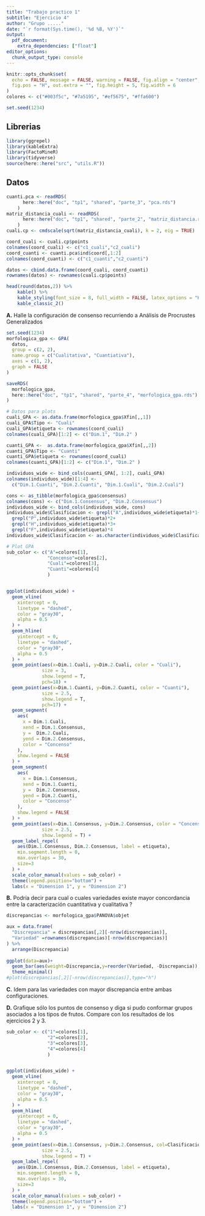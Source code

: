 ```yaml
---
title: "Trabajo practico 1"
subtitle: "Ejercicio 4"
author: "Grupo ....."
date: "`r format(Sys.time(), '%d %B, %Y')`"
output: 
  pdf_document:
    extra_dependencies: ["float"]
editor_options: 
  chunk_output_type: console
---
```


```r
knitr::opts_chunk$set(
  echo = FALSE, message = FALSE, warning = FALSE, fig.align = "center",
  fig.pos = "H", out.extra = "", fig.height = 5, fig.width = 6
)
colores <- c("#003f5c", "#7a5195", "#ef5675", "#ffa600")

set.seed(1234)

```


## Librerias

```r
library(ggrepel)
library(kableExtra)
library(FactoMineR)
library(tidyverse)
source(here::here("src", "utils.R"))
```

## Datos

```r
cuanti.pca <- readRDS(
      here::here("doc", "tp1", "shared", "parte_3", "pca.rds")
    )  
matriz_distancia_cuali <- readRDS(
      here::here("doc", "tp1", "shared", "parte_2", "matriz_distancia.rds")
    )  
cuali.cp <- cmdscale(sqrt(matriz_distancia_cuali), k = 2, eig = TRUE)

coord_cuali <- cuali.cp$points
colnames(coord_cuali) <- c("c1_cuali","c2_cuali")
coord_cuanti <- cuanti.pca$ind$coord[,1:2]
colnames(coord_cuanti) <- c("c1_cuanti","c2_cuanti")

datos <- cbind.data.frame(coord_cuali, coord_cuanti)
rownames(datos) <- rownames(cuali.cp$points)
```

```r
head(round(datos,2)) %>% 
    kable() %>% 
    kable_styling(font_size = 8, full_width = FALSE, latex_options = "HOLD_position") %>% 
    kable_classic_2() 
```


**A.** Halle la configuración de consenso recurriendo a Análisis de Procrustes 
Generalizados

```r
set.seed(1234)
morfologica_gpa <- GPA(
  datos, 
  group = c(2, 2), 
  name.group = c("Cualitativa", "Cuantiativa"),
  axes = c(1, 2),
  graph = FALSE
)

saveRDS(
  morfologica_gpa,
  here::here("doc", "tp1", "shared", "parte_4", "morfologica_gpa.rds")
)

```

```r
# Datos para plots
cuali_GPA <- as.data.frame(morfologica_gpa$Xfin[,,1])
cuali_GPA$Tipo <- "Cuali"
cuali_GPA$etiqueta <- rownames(coord_cuali)
colnames(cuali_GPA)[1:2] <- c("Dim.1", "Dim.2" )

cuanti_GPA <-  as.data.frame(morfologica_gpa$Xfin[,,2])
cuanti_GPA$Tipo <- "Cuanti"
cuanti_GPA$etiqueta <- rownames(coord_cuali)
colnames(cuanti_GPA)[1:2] <- c("Dim.1", "Dim.2" )

individuos_wide <- bind_cols(cuanti_GPA[, 1:2], cuali_GPA)
colnames(individuos_wide)[1:4] <-
  c("Dim.1.Cuanti", "Dim.2.Cuanti", "Dim.1.Cuali", "Dim.2.Cuali")

cons <- as_tibble(morfologica_gpa$consensus)
colnames(cons) <- c("Dim.1.Consensus", "Dim.2.Consensus")
individuos_wide <- bind_cols(individuos_wide, cons)
individuos_wide$Clasificacion <- grepl("A",individuos_wide$etiqueta)*1+
  grepl("P",individuos_wide$etiqueta)*2+
  grepl("H",individuos_wide$etiqueta)*3+
  grepl("F",individuos_wide$etiqueta)*4
individuos_wide$Clasificacion <- as.character(individuos_wide$Clasificacion)
```



```r
# Plot GPA
sub_color <- c("A"=colores[1], 
               "Concenso"=colores[2], 
               "Cuali"=colores[3],
               "Cuanti"=colores[4]
               )


ggplot(individuos_wide) +
  geom_vline(
    xintercept = 0,
    linetype = "dashed",
    color = "gray30",
    alpha = 0.5
  ) +
  geom_hline(
    yintercept = 0,
    linetype = "dashed",
    color = "gray30",
    alpha = 0.5
  ) +
  geom_point(aes(x=Dim.1.Cuali, y=Dim.2.Cuali, color = "Cuali"),
             size = 3,
             show.legend = T, 
             pch=18) +
  geom_point(aes(x=Dim.1.Cuanti, y=Dim.2.Cuanti, color = "Cuanti"),
             size = 2.5,
             show.legend = T,
             pch=17) +
  geom_segment(
    aes(
      x = Dim.1.Cuali,
      xend = Dim.1.Consensus,
      y =  Dim.2.Cuali,
      yend = Dim.2.Consensus,
      color = "Concenso"
    ),
    show.legend = FALSE
  ) +
  geom_segment(
    aes(
      x = Dim.1.Consensus,
      xend = Dim.1.Cuanti,
      y =  Dim.2.Consensus,
      yend = Dim.2.Cuanti,
      color = "Concenso"
    ),
    show.legend = FALSE
  ) +
  geom_point(aes(x=Dim.1.Consensus, y=Dim.2.Consensus, color = "Concenso"),
             size = 2.5,
             show.legend = T) +
  geom_label_repel(
    aes(Dim.1.Consensus, Dim.2.Consensus, label = etiqueta),
    min.segment.length = 0,
    max.overlaps = 30,
    size=3
  ) +
  scale_color_manual(values = sub_color) +
  theme(legend.position="bottom") +
  labs(x = "Dimension 1", y = "Dimension 2")
```


**B.** Podría decir para cual o cuales variedades existe mayor concordancia 
entre la caracterización cuantitativa y cualitativa ?


```r
discrepancias <- morfologica_gpa$PANOVA$objet
```

```r
aux = data.frame(
  "Discrepancia" = discrepancias[,2][-nrow(discrepancias)],
  "Variedad" =rownames(discrepancias)[-nrow(discrepancias)]
) %>% 
  arrange(Discrepancia)
  
ggplot(data=aux)+
  geom_bar(aes(weight=Discrepancia,y=reorder(Variedad, -Discrepancia)),width = .2) +
  theme_minimal() 
#plot(discrepancias[,2][-nrow(discrepancias)],type="h")
```


**C.** Idem para las variedades con mayor discrepancia entre ambas 
configuraciones.

**D.** Grafique sólo los puntos de consenso y diga si pudo conformar grupos 
asociados a los tipos de frutos. Compare con los resultados de los ejercicios 2 
y 3.


```r

sub_color <- c("1"=colores[1], 
               "2"=colores[2], 
               "3"=colores[3],
               "4"=colores[4]
               )


ggplot(individuos_wide) +
  geom_vline(
    xintercept = 0,
    linetype = "dashed",
    color = "gray30",
    alpha = 0.5
  ) +
  geom_hline(
    yintercept = 0,
    linetype = "dashed",
    color = "gray30",
    alpha = 0.5
  ) +
  geom_point(aes(x=Dim.1.Consensus, y=Dim.2.Consensus, col=Clasificacion),
             size = 2.5,
             show.legend = T) +
  geom_label_repel(
    aes(Dim.1.Consensus, Dim.2.Consensus, label = etiqueta),
    min.segment.length = 0,
    max.overlaps = 30,
    size=3
  ) +
  scale_color_manual(values = sub_color) +
  theme(legend.position="bottom") +
  labs(x = "Dimension 1", y = "Dimension 2")
```

